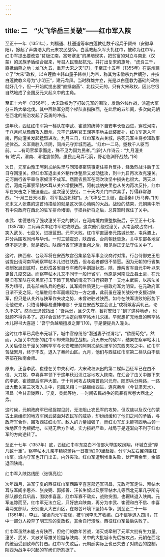 ```yaml
---
---
---
```

title: 二　“火飞华岳三关破”——红巾军入陕
---




至正十一年（1351年），刘福通、杜遵道等率白莲教徒数千起兵于颍州（安徽阜阳），掀起了声势浩大的元末农民战争。白莲教起义军头扎红巾，被称为红巾军。红巾军提出要改变“贫极江南，富夸塞北”的黑暗现实，把贫富的对立与南北（汉蒙）的民族矛盾结合起来，号召人民奋起抗元。并打出复宋的旗号，“虎贲三千，直抵幽燕之地；龙飞九五，重开大宋之天”[7]，于至正十五年（1355年）在亳州建立了“大宋”政权。以白莲教主韩山童子韩林儿为帝，称其为宋徽宗九世嫡孙，并按白莲教教义号为“小明王”，建元龙凤。当时群雄并立，光是以白莲教为基础的政权就好几个，但一开始就提出要“直抵幽燕”、北伐灭元的，只有大宋政权，因此它很自然地成了全国反元大起义中的主角。

至正十六年（1356年），大宋政权为了打破元军的围攻，发动外线作战，派遣大军分三路大举北伐。其中西路军分两个梯队直指陕西，在此后的五年间，多次向元朝在西北的统治发起了英勇的冲击。

这年秋，西征红巾军第一梯队在李武、崔德的统帅下自安丰长驱西进，穿过河南，于八月间从豫西攻入商州。元丰元路判官王渊等率地主武装反扑，红巾军退入河南，再向潼关发起猛烈进攻。九月三日，红巾军攻占关城，杀死元军主将参知政事述律杰。义军乘胜入华阴，同州元守弃城而逃。“红巾一二马，邀数千人驱而前。……有司官挈家而走，殊不见为国为民者。”当时人作诗云：“九月潼关有‘贼’兵，渭南、渭北震惊腾。愚民走马弄弓箭，野老临渊怀战兢。”[8]

次日，元军由豫王阿剌忒纳失里与同知枢密院事定住率兵反扑，经激烈战斗后于五日夺回潼关。但红巾军退出关外稍作休整后又发动猛攻，到十九日再次攻克潼关。元河南行省平章伯家奴溃不成军。然而农民军在两次攻坚中损失也很大。两天以后，河南元军察罕帖木耳从关外增援陕西，阿剌忒纳失里也从关内再次反扑，红巾军在夹击之下被迫退走。这次潼关战役，二十天内关门四次易手，打得非常激烈。“十月三日天地昏，将军拒战死辕门。火飞华岳三关破，血浸秦川万马奔。”[9]元末文人张翥的这首诗描绘的就是这次惊心动魄的大战。战役的结果，元朝集中所有中央政府在西北的驻军拼命堵御，于损兵折将之后，总算暂时保住了关中。

李武、崔德总结了强攻潼关不克的教训，在河南境内重整旗鼓后，于至正十七年（1357年）二月再次率红巾军进攻陕西。这次他们绕过潼关，从南面攻占商州，突入武关、七盘关，进据蓝田。元军大败。红巾军直逼奉元路城长安，屯兵灞上，并分兵围攻同州与华州。一时三辅震恐，陕西省、台向朝廷告急。关中东部各地官僚不是逃走，就是被杀。陕西行省军连遭重创之后，眼见得正无法守住关中了。

这时，陕西省、台及军将在安西故宫召集紧急军事会议商讨对策。行台侍御史王思诚提出请河南军阀察罕帖木儿进驻陕西，但与会者都很不情愿。因为元朝的行省集权制发展到这时，已形成各省自专军政的半割据状态，陕、豫两省军自元中叶以来更曾几度交战。而察罕帖木儿又不同于一般行省军，他原是河南沈丘县土豪，在元朝旧有军队在农民军打击下趋于瓦解的情况下自行招募了一支地主武装，以宗法关系为纽带，具有部曲私兵的色彩，其军阀性质更比一般政府军为明显。在元政府军日渐不支之际，他屡胜红巾军而崛起为一方之雄，此前虽在潼关战役中支援过陕军，但只是从关外与陕军作夹攻之势，未曾进驻过陕西。如今在陕军溃败的形势下让他进来，只怕请神容易送神难哪！于是在安西故宫会议上“戍将嫉客兵轧己，论久不决”。然而王思诚指出：“吾兵弱，旦夕失守，咎将安归？”到了这种地步，也就顾不得许多了。这样会议终于决定向察罕帖木儿求援。早就想扩充地盘的察罕帖木儿得书大喜道：“吾宁负越境擅发之罪”[10]，于是便提兵入潼关。

这时红巾军已兵临奉元城下，城中官僚纷纷“潜送妻子过渭北”，“欲图苟免”。然而，入据关中东部的红巾军却未能抓住战机，消灭奉元的敌军，结果在察罕帖木儿入关后便处于潼关的察罕军与长安城里的阿剌忒纳失里军的东西夹攻之中。红巾军苦战累月，终于不支，退入了秦岭山区。九月，他们与西征红巾军第二梯队白不信等部在陕南会师。

原来，正当李武、崔德在关中失利时，大宋政权派出的第二梯队西征军已在白不信、大刀敖、李喜喜率领下于这年秋沿汉江谷地攻入陕南。在汇合了由关中撤下来的李武、崔德部后军声大振，于十月间攻占陕南首邑兴元府。随即兵分两路，一路出大散关第三次攻入关中，包围凤翔；一路继续西进，连克秦州（今甘肃天水）、巩昌（今甘肃陇西）、宁夏、灵武等地，一时间农民战争的风暴有席卷大西北之势。

这时候，元朝政府军已经捉襟见肘，无法阻止农民军的攻势，但汉族以及汉化的蒙古土豪组织的地方军阀武装面对农民军的威胁，却纷纷缓和了他们之间的矛盾，与政府军合作，围攻西征红巾军。敌人的力量加强了，而红巾军却未能巩固地占领一块地区作为根据地，长期无后方作战，实力损耗严重，战局于是逐渐向不利于红巾军的方向逆转了。

至正十七年（1357年）底，西征红巾军东路白不信部大举围攻凤翔，环城立营“厚凡数十重”。察罕帖木儿亲率精锐骑兵一日夜驰200里赴援，分军为左右翼包围红巾军。城内守军也开门出击，内外夹攻。红巾军遭到惨重失败，伏尸百余里，余部退回陕南。

红巾军入陕路线图（张慎亮绘）



次年四月，进军宁夏的西征红巾军西路李喜喜部还军巩昌，元政府军定住、拜帖木耳与军阀李思齐、张良弼、郭择善、汪长生奴以及察罕帖木儿等西北元军几乎所有部队都会兵巩昌，围攻李喜喜，红巾军寡不敌众，战败突围，也辗转退入陕南。元军追踪而至，红巾军无法立足，只好放弃陕南，再分为李武、崔德和白不信、李喜喜两支部队，分别退入大巴山区，在艰苦环境下坚持斗争。到至正二十一年（1361年），李武、崔德向元军投降，被军阀李思齐收编。白不信等退入四川，其中一部分人投奔了明玉珍的夏政权，其余自行溃散。西征红巾军最后失败了。

红巾军虽然未能占有陕西，但他们的数年苦战，消灭或牵制了元军大批有生力量。潼关、武关、大散关等雄关险隘与陕南、关中的大批城市先后被攻占，元朝在西北的统治受到致命的打击。红巾军失败后，元朝廷实际上也已失去了对陕西的控制，陕西为战争中兴起的军阀们所割据了。